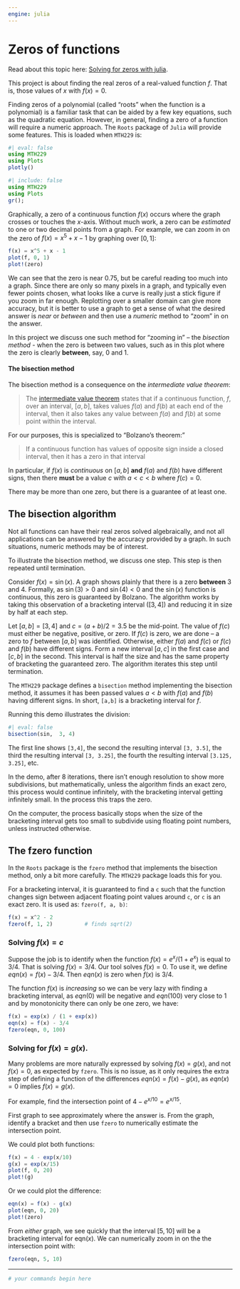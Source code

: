 ```yaml
---
engine: julia
---
```

# Zeros of functions

Read about this topic here: [Solving for zeros with julia](http://mth229.github.io/zeros.html).

This project is about finding the real zeros of a
real-valued function $f$. That is, those values of $x$ with
$f(x)=0$.

Finding zeros of a polynomial (called "roots" when the function is a
polynomial) is a familiar task that can be aided by a few key
equations, such as the quadratic equation. However, in general,
finding a zero of a function will require a numeric approach.  The
`Roots` package of `Julia` will provide some features. This is loaded
when `MTH229` is:


```julia
#| eval: false
using MTH229
using Plots
plotly()
```

```julia
#| include: false
using MTH229
using Plots
gr();
```


Graphically, a zero of a continuous function $f(x)$ occurs where the
graph crosses or touches the $x$-axis. Without much work, a zero can
be *estimated* to one or two decimal points from a graph. For example,
we can zoom in on the zero of $f(x) = x^5 + x - 1$ by graphing over
$[0,1]$:

```julia
f(x) = x^5 + x - 1
plot(f, 0, 1)
plot!(zero)
```

We can see that the zero is near $0.75$, but be careful reading too
much into a graph. Since there are only so many pixels in a graph, and
typically even fewer points chosen, what looks like a curve is really
just a stick figure if you zoom in far enough. Replotting over a
smaller domain can give more accuracy, but it is better to use a graph
to get a sense of what the desired answer is *near* or *between*  and then use a
*numeric* method to "zoom" in on the answer. 

In this project we
discuss one such method for "zooming in" – the *bisection method* - when the zero is between two values, such as in this plot where the zero is clearly **between**, say, $0$ and $1$.


#### The bisection method

The  bisection method is a consequence on the *intermediate value theorem*:

> The
> [intermediate value theorem](https://en.wikipedia.org/wiki/Intermediate_value_theorem)
> states that if a continuous function, $f$, over an interval, $[a, b]$,
> takes values $f(a)$ and $f(b)$ at each end of the
> interval, then it also takes any value between $f(a)$ and $f(b)$ at
> some point within the interval.



For our purposes, this is specialized to "Bolzano's theorem:"

> If a continuous function has values of opposite sign inside a closed interval, then it has a zero in that interval

In particular, if $f(x)$ is *continuous* on $[a,b]$ **and** $f(a)$ and
$f(b)$ have different signs, then there **must** be a value $c$ with
$a < c < b$ where $f(c) = 0$.


There may be more than one zero, but there is a guarantee of at least one.

## The bisection algorithm

Not all functions can have their real zeros solved algebraically, and
not all applications can be answered by the accuracy provided by a
graph. In such situations, numeric methods may be of interest.

To illustrate the bisection method, we discuss one step. This step is then repeated until termination.

Consider $f(x) = \sin(x)$. A graph shows plainly that there is a zero **between** $3$ and $4$. Formally, as $\sin(3) > 0$ and $\sin(4) < 0$ and the $\sin(x)$ function is continuous, this zero is guaranteed by Bolzano. The algorithm works by taking this observation of a bracketing interval ($[3,4]$) and reducing it in size by half at each step.

Let $[a,b] = [3,4]$ and $c = (a+b)/2 = 3.5$ be the mid-point. The value of $f(c)$ must either be negative, positive, or zero. If $f(c)$ is zero, we are done -- a zero to $f$ between $[a,b]$ was identified. Otherwise, either $f(a)$ and $f(c)$ or $f(c)$ and $f(b)$ have different signs. Form a new interval $[a,c]$ in the first case and $[c,b]$ in the second. This interval is half the size and has the same property of bracketing the guaranteed zero. The algorithm iterates this step until termination.

The `MTH229` package defines a `bisection` method implementing the
bisection method, it assumes it has been passed values $a < b$ with
$f(a)$ and $f(b)$ having different signs. In short, `[a,b]` is a
bracketing interval for $f$.


Running this demo illustrates the division:

```julia
#| eval: false
bisection(sin,  3, 4)
```

The first line shows `[3,4]`, the second the resulting interval `[3, 3.5]`, the third the resulting interval `[3, 3.25]`, the fourth the resulting interval `[3.125, 3.25]`, etc.

In the demo, after $8$ iterations, there isn't enough resolution to show
more subdivisions, but mathematically, unless the algorithm finds an
exact zero, this process would continue infinitely, with the
bracketing interval getting infinitely small. In the process this
traps the zero.

On the computer, the process basically stops when the size of the
bracketing interval gets too small to subdivide using floating point
numbers, unless instructed otherwise.


## The fzero function

In the `Roots` package is the `fzero` method that implements the
bisection method, only a bit more carefully. The `MTH229` package
loads this for you.

For a bracketing interval, it is guaranteed to find a `c` such that
the function changes sign between adjacent floating point values
around `c`, or `c` is an exact zero. It is used as:
`fzero(f, a, b)`:

```julia
f(x) = x^2 - 2
fzero(f, 1, 2)			# finds sqrt(2)
```
### Solving $f(x) = c$

Suppose the job is to identify when the function $f(x) = e^x / (1 + e^x)$ is equal to $3/4$. That is solving $f(x) = 3/4$. Our tool solves $f(x) = 0$. To use it, we define $eqn(x) = f(x) - 3/4$. Then $eqn(x)$ is zero when $f(x)$ is $3/4$.

The function $f(x)$ is *increasing* so we can be very lazy with finding a bracketing interval, as $eqn(0)$ will be negative and $eqn(100)$ very close to $1$ and by monotonicity there can only be one zero, we have:

```julia
f(x) = exp(x) / (1 + exp(x))
eqn(x) = f(x) - 3/4
fzero(eqn, 0, 100)
```

### Solving for $f(x) = g(x)$.

Many problems are more naturally expressed by solving $f(x) = g(x)$,
and not $f(x) = 0$, as expected by `fzero`. This is no issue, as it
only requires the extra step of defining a function of the differences
$eqn(x) = f(x) - g(x)$, as $eqn(x) = 0$ implies $f(x) = g(x)$.

For example, find the intersection point of $4 - e^{x/10} = e^{x/15}$.

First graph to see approximately where the answer is. From the graph,
identify a bracket and then use `fzero` to numerically estimate the
intersection point.

We could plot both functions:

```julia
f(x) = 4 - exp(x/10)
g(x) = exp(x/15)
plot(f, 0, 20)
plot!(g)
```

Or we could plot the difference:

```julia
eqn(x) = f(x) - g(x)
plot(eqn, 0, 20)
plot!(zero)
```

From *either* graph, we see quickly that the interval $[5,10]$ will be
a bracketing interval for $\text{eqn}(x)$. We can numerically zoom in on the the intersection point with:

```julia
fzero(eqn, 5, 10)
```



----


```julia
# your commands begin here


```
